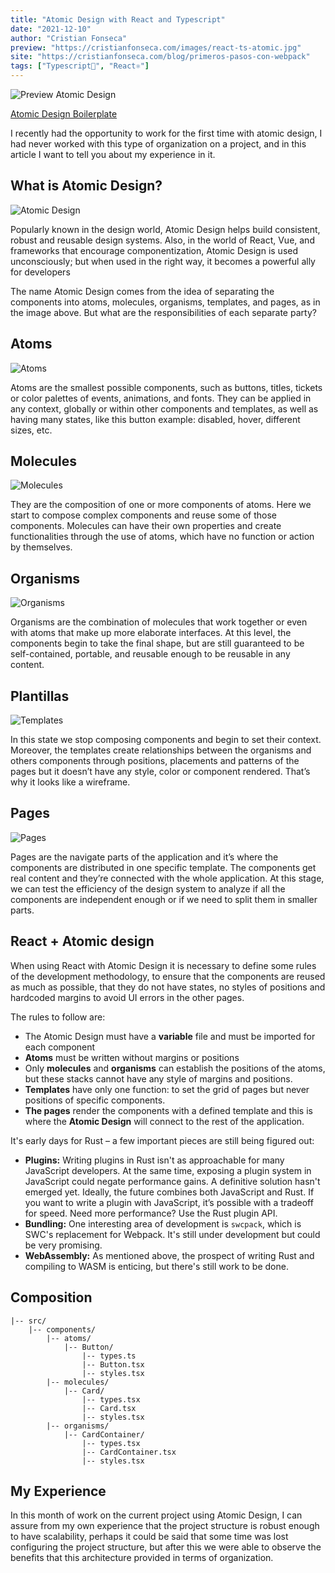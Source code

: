 ```yaml
---
title: "Atomic Design with React and Typescript"
date: "2021-12-10"
author: "Cristian Fonseca"
preview: "https://cristianfonseca.com/images/react-ts-atomic.jpg"
site: "https://cristianfonseca.com/blog/primeros-pasos-con-webpack"
tags: ["Typescript💙", "React⚛"]
---
```


![Preview Atomic Design](https://cristianfonseca.com/images/react-ts-atomic.jpg)

[Atomic Design Boilerplate](https://github.com/danilowoz/react-atomic-design)

I recently had the opportunity to work for the first time with atomic design, I had never worked with this type of organization on a project, and in this article I want to tell you about my experience in it.

## What is Atomic Design?

![Atomic Design](https://cristianfonseca.com/images/atomic-design/atomic-design.png)

Popularly known in the design world, Atomic Design helps build consistent, robust and reusable design systems. Also, in the world of React, Vue, and frameworks that encourage componentization, Atomic Design is used unconsciously; but when used in the right way, it becomes a powerful ally for developers

The name Atomic Design comes from the idea of ​​separating the components into atoms, molecules, organisms, templates, and pages, as in the image above. But what are the responsibilities of each separate party?

## Atoms

![Atoms](https://cristianfonseca.com/images/atomic-design/atoms.png)

Atoms are the smallest possible components, such as buttons, titles, tickets or color palettes of events, animations, and fonts. They can be applied in any context, globally or within other components and templates, as well as having many states, like this button example: disabled, hover, different sizes, etc.

## Molecules

![Molecules](https://cristianfonseca.com/images/atomic-design/molecules.png)

They are the composition of one or more components of atoms. Here we start to compose complex components and reuse some of those components. Molecules can have their own properties and create functionalities through the use of atoms, which have no function or action by themselves.

## Organisms

![Organisms](https://cristianfonseca.com/images/atomic-design/organisms.png)

Organisms are the combination of molecules that work together or even with atoms that make up more elaborate interfaces. At this level, the components begin to take the final shape, but are still guaranteed to be self-contained, portable, and reusable enough to be reusable in any content.

## Plantillas

![Templates](https://cristianfonseca.com/images/atomic-design/templates.png)

In this state we stop composing components and begin to set their context. Moreover, the templates create relationships between the organisms and others components through positions, placements and patterns of the pages but it doesn’t have any style, color or component rendered. That’s why it looks like a wireframe.

## Pages

![Pages](https://cristianfonseca.com/images/atomic-design/pages.png)

Pages are the navigate parts of the application and it’s where the components are distributed in one specific template. The components get real content and they’re connected with the whole application. At this stage, we can test the efficiency of the design system to analyze if all the components are independent enough or if we need to split them in smaller parts.

## React + Atomic design

When using React with Atomic Design it is necessary to define some rules of the development methodology, to ensure that the components are reused as much as possible, that they do not have states, no styles of positions and hardcoded margins to avoid UI errors in the other pages.

The rules to follow are:

- The Atomic Design must have a **variable** file and must be imported for each component
- **Atoms** must be written without margins or positions
- Only **molecules** and **organisms** can establish the positions of the atoms, but these stacks cannot have any style of margins and positions.
- **Templates** have only one function: to set the grid of pages but never positions of specific components.
- **The pages** render the components with a defined template and this is where the **Atomic Design** will connect to the rest of the application.

It's early days for Rust – a few important pieces are still being figured out:

- **Plugins:** Writing plugins in Rust isn't as approachable for many JavaScript developers. At the same time, exposing a plugin system in JavaScript could negate performance gains. A definitive solution hasn't emerged yet. Ideally, the future combines both JavaScript and Rust. If you want to write a plugin with JavaScript, it’s possible with a tradeoff for speed. Need more performance? Use the Rust plugin API.
- **Bundling:** One interesting area of development is `swcpack`, which is SWC's replacement for Webpack. It's still under development but could be very promising.
- **WebAssembly:** As mentioned above, the prospect of writing Rust and compiling to WASM is enticing, but there's still work to be done.

## Composition

```shell
|-- src/
    |-- components/
        |-- atoms/
            |-- Button/
                |-- types.ts
                |-- Button.tsx
                |-- styles.tsx
        |-- molecules/
            |-- Card/
                |-- types.tsx
                |-- Card.tsx
                |-- styles.tsx
        |-- organisms/
            |-- CardContainer/
                |-- types.tsx
                |-- CardContainer.tsx
                |-- styles.tsx
```

## My Experience

In this month of work on the current project using Atomic Design, I can assure from my own experience that the project structure is robust enough to have scalability, perhaps it could be said that some time was lost configuring the project structure, but after this we were able to observe the benefits that this architecture provided in terms of organization.
